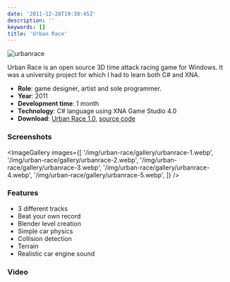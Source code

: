 ```yaml
---
date: '2011-12-28T19:38:45Z'
description: ''
keywords: []
title: 'Urban Race'
---
```


![](/img/urban-race/urbanrace.jpg 'urbanrace')

Urban Race is an open source 3D time attack racing game for Windows. It was a university project for which I had to learn both C# and XNA.

- **Role**: game designer, artist and sole programmer.
- **Year**: 2011
- **Development time**: 1 month
- **Technology**: C# language using XNA Game Studio 4.0
- **Download**: [Urban Race 1.0](https://github.com/downloads/siondream/urbanrace/urbanrace-1.0-win.zip), [source code](https://github.com/siondream/urbanrace)

### Screenshots

<ImageGallery
  images={[
    '/img/urban-race/gallery/urbanrace-1.webp',
    '/img/urban-race/gallery/urbanrace-2.webp',
    '/img/urban-race/gallery/urbanrace-3.webp',
    '/img/urban-race/gallery/urbanrace-4.webp',
    '/img/urban-race/gallery/urbanrace-5.webp',
  ]}
/>

### Features

- 3 different tracks
- Beat your own record
- Blender level creation
- Simple car physics
- Collision detection
- Terrain
- Realistic car engine sound

### Video

<YouTube videoId="PHjtlR4UCeU" />
